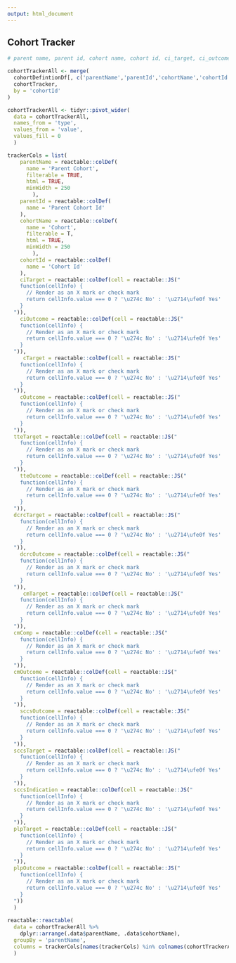 ```yaml
---
output: html_document
---
```

  
## Cohort Tracker

```r

# parent name, parent id, cohort name, cohort id, ci_target, ci_outcome, char_target, char_outcome, cm_target, cm_comp, cm_outcome, sccs_target, sccs_outcome, plp_target, plp_outcome

cohortTrackerAll <- merge(
  cohortDefintionDf[, c('parentName','parentId','cohortName','cohortId')],
  cohortTracker,
  by = 'cohortId'
)

cohortTrackerAll <- tidyr::pivot_wider(
  data = cohortTrackerAll, 
  names_from = 'type',
  values_from = 'value', 
  values_fill = 0
  )

trackerCols = list(
    parentName = reactable::colDef(
      name = 'Parent Cohort', 
      filterable = TRUE, 
      html = TRUE, 
      minWidth = 250
        ),
    parentId = reactable::colDef(
      name = 'Parent Cohort Id'
    ),
    cohortName = reactable::colDef(
      name = 'Cohort', 
      filterable = T, 
      html = TRUE, 
      minWidth = 250
        ),
    cohortId = reactable::colDef(
      name = 'Cohort Id'
    ),
    ciTarget = reactable::colDef(cell = reactable::JS("
    function(cellInfo) {
      // Render as an X mark or check mark
      return cellInfo.value === 0 ? '\u274c No' : '\u2714\ufe0f Yes'
    }
  ")),
    ciOutcome = reactable::colDef(cell = reactable::JS("
    function(cellInfo) {
      // Render as an X mark or check mark
      return cellInfo.value === 0 ? '\u274c No' : '\u2714\ufe0f Yes'
    }
  ")),
     cTarget = reactable::colDef(cell = reactable::JS("
    function(cellInfo) {
      // Render as an X mark or check mark
      return cellInfo.value === 0 ? '\u274c No' : '\u2714\ufe0f Yes'
    }
  ")),
    cOutcome = reactable::colDef(cell = reactable::JS("
    function(cellInfo) {
      // Render as an X mark or check mark
      return cellInfo.value === 0 ? '\u274c No' : '\u2714\ufe0f Yes'
    }
  ")),
  tteTarget = reactable::colDef(cell = reactable::JS("
    function(cellInfo) {
      // Render as an X mark or check mark
      return cellInfo.value === 0 ? '\u274c No' : '\u2714\ufe0f Yes'
    }
  ")),
    tteOutcome = reactable::colDef(cell = reactable::JS("
    function(cellInfo) {
      // Render as an X mark or check mark
      return cellInfo.value === 0 ? '\u274c No' : '\u2714\ufe0f Yes'
    }
  ")),
  dcrcTarget = reactable::colDef(cell = reactable::JS("
    function(cellInfo) {
      // Render as an X mark or check mark
      return cellInfo.value === 0 ? '\u274c No' : '\u2714\ufe0f Yes'
    }
  ")),
    dcrcOutcome = reactable::colDef(cell = reactable::JS("
    function(cellInfo) {
      // Render as an X mark or check mark
      return cellInfo.value === 0 ? '\u274c No' : '\u2714\ufe0f Yes'
    }
  ")),
     cmTarget = reactable::colDef(cell = reactable::JS("
    function(cellInfo) {
      // Render as an X mark or check mark
      return cellInfo.value === 0 ? '\u274c No' : '\u2714\ufe0f Yes'
    }
  ")),
  cmComp = reactable::colDef(cell = reactable::JS("
    function(cellInfo) {
      // Render as an X mark or check mark
      return cellInfo.value === 0 ? '\u274c No' : '\u2714\ufe0f Yes'
    }
  ")),
  cmOutcome = reactable::colDef(cell = reactable::JS("
    function(cellInfo) {
      // Render as an X mark or check mark
      return cellInfo.value === 0 ? '\u274c No' : '\u2714\ufe0f Yes'
    }
  ")),
    sccsOutcome = reactable::colDef(cell = reactable::JS("
    function(cellInfo) {
      // Render as an X mark or check mark
      return cellInfo.value === 0 ? '\u274c No' : '\u2714\ufe0f Yes'
    }
  ")),
  sccsTarget = reactable::colDef(cell = reactable::JS("
    function(cellInfo) {
      // Render as an X mark or check mark
      return cellInfo.value === 0 ? '\u274c No' : '\u2714\ufe0f Yes'
    }
  ")),
  sccsIndication = reactable::colDef(cell = reactable::JS("
    function(cellInfo) {
      // Render as an X mark or check mark
      return cellInfo.value === 0 ? '\u274c No' : '\u2714\ufe0f Yes'
    }
  ")),
  plpTarget = reactable::colDef(cell = reactable::JS("
    function(cellInfo) {
      // Render as an X mark or check mark
      return cellInfo.value === 0 ? '\u274c No' : '\u2714\ufe0f Yes'
    }
  ")),
  plpOutcome = reactable::colDef(cell = reactable::JS("
    function(cellInfo) {
      // Render as an X mark or check mark
      return cellInfo.value === 0 ? '\u274c No' : '\u2714\ufe0f Yes'
    }
  "))
  )
  
reactable::reactable(
  data = cohortTrackerAll %>% 
    dplyr::arrange(.data$parentName, .data$cohortName), 
  groupBy = 'parentName',
  columns = trackerCols[names(trackerCols) %in% colnames(cohortTrackerAll)]
  )

```




